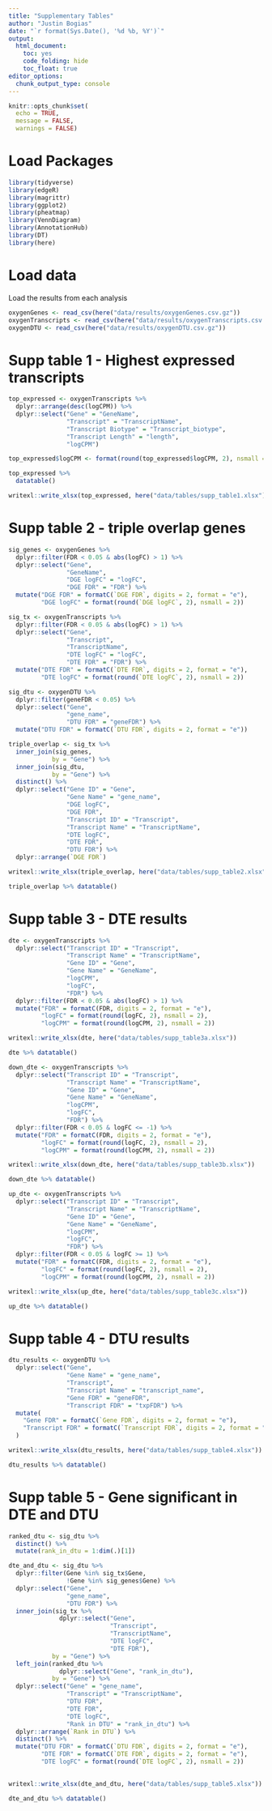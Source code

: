 ```yaml
---
title: "Supplementary Tables"
author: "Justin Bogias"
date: "`r format(Sys.Date(), '%d %b, %Y')`"
output:
  html_document: 
    toc: yes
    code_folding: hide
    toc_float: true
editor_options: 
  chunk_output_type: console
---
```


```r
knitr::opts_chunk$set(
  echo = TRUE,
  message = FALSE,
  warnings = FALSE)
```

# Load Packages
```r
library(tidyverse)
library(edgeR)
library(magrittr)
library(ggplot2)
library(pheatmap)
library(VennDiagram)
library(AnnotationHub)
library(DT)
library(here)
```

# Load data
Load the results from each analysis
```r
oxygenGenes <- read_csv(here("data/results/oxygenGenes.csv.gz"))
oxygenTranscripts <- read_csv(here("data/results/oxygenTranscripts.csv.gz"))
oxygenDTU <- read_csv(here("data/results/oxygenDTU.csv.gz"))
```

# Supp table 1 - Highest expressed transcripts
```r
top_expressed <- oxygenTranscripts %>%
  dplyr::arrange(desc(logCPM)) %>%
  dplyr::select("Gene" = "GeneName",
                "Transcript" = "TranscriptName", 
                "Transcript Biotype" = "Transcript_biotype",
                "Transcript Length" = "length",
                "logCPM") 

top_expressed$logCPM <- format(round(top_expressed$logCPM, 2), nsmall = 2)

top_expressed %>%
  datatable()

writexl::write_xlsx(top_expressed, here("data/tables/supp_table1.xlsx"))
```

# Supp table 2 - triple overlap genes
```r
sig_genes <- oxygenGenes %>%
  dplyr::filter(FDR < 0.05 & abs(logFC) > 1) %>%
  dplyr::select("Gene",
                "GeneName",
                "DGE logFC" = "logFC",
                "DGE FDR" = "FDR") %>%
  mutate("DGE FDR" = formatC(`DGE FDR`, digits = 2, format = "e"),
         "DGE logFC" = format(round(`DGE logFC`, 2), nsmall = 2))

sig_tx <- oxygenTranscripts %>%
  dplyr::filter(FDR < 0.05 & abs(logFC) > 1) %>%
  dplyr::select("Gene",
                "Transcript",
                "TranscriptName",
                "DTE logFC" = "logFC",
                "DTE FDR" = "FDR") %>%
  mutate("DTE FDR" = formatC(`DTE FDR`, digits = 2, format = "e"),
         "DTE logFC" = format(round(`DTE logFC`, 2), nsmall = 2))

sig_dtu <- oxygenDTU %>%
  dplyr::filter(geneFDR < 0.05) %>%
  dplyr::select("Gene",
                "gene_name",
                "DTU FDR" = "geneFDR") %>%
  mutate("DTU FDR" = formatC(`DTU FDR`, digits = 2, format = "e"))

triple_overlap <- sig_tx %>%
  inner_join(sig_genes,
            by = "Gene") %>%
  inner_join(sig_dtu,
            by = "Gene") %>%
  distinct() %>%
  dplyr::select("Gene ID" = "Gene",
                "Gene Name" = "gene_name",
                "DGE logFC",
                "DGE FDR",
                "Transcript ID" = "Transcript",
                "Transcript Name" = "TranscriptName",
                "DTE logFC",
                "DTE FDR",
                "DTU FDR") %>%
  dplyr::arrange(`DGE FDR`)

writexl::write_xlsx(triple_overlap, here("data/tables/supp_table2.xlsx"))

triple_overlap %>% datatable()
```

# Supp table 3 - DTE results
```r
dte <- oxygenTranscripts %>%
  dplyr::select("Transcript ID" = "Transcript",
                "Transcript Name" = "TranscriptName",
                "Gene ID" = "Gene",
                "Gene Name" = "GeneName",
                "logCPM",
                "logFC",
                "FDR") %>%
  dplyr::filter(FDR < 0.05 & abs(logFC) > 1) %>%
  mutate("FDR" = formatC(FDR, digits = 2, format = "e"),
         "logFC" = format(round(logFC, 2), nsmall = 2),
         "logCPM" = format(round(logCPM, 2), nsmall = 2))

writexl::write_xlsx(dte, here("data/tables/supp_table3a.xlsx"))

dte %>% datatable()
```

```r
down_dte <- oxygenTranscripts %>%
  dplyr::select("Transcript ID" = "Transcript",
                "Transcript Name" = "TranscriptName",
                "Gene ID" = "Gene",
                "Gene Name" = "GeneName",
                "logCPM",
                "logFC",
                "FDR") %>%
  dplyr::filter(FDR < 0.05 & logFC <= -1) %>%
  mutate("FDR" = formatC(FDR, digits = 2, format = "e"),
         "logFC" = format(round(logFC, 2), nsmall = 2),
         "logCPM" = format(round(logCPM, 2), nsmall = 2))

writexl::write_xlsx(down_dte, here("data/tables/supp_table3b.xlsx"))

down_dte %>% datatable()
```

```r
up_dte <- oxygenTranscripts %>%
  dplyr::select("Transcript ID" = "Transcript",
                "Transcript Name" = "TranscriptName",
                "Gene ID" = "Gene",
                "Gene Name" = "GeneName",
                "logCPM",
                "logFC",
                "FDR") %>%
  dplyr::filter(FDR < 0.05 & logFC >= 1) %>%
  mutate("FDR" = formatC(FDR, digits = 2, format = "e"),
         "logFC" = format(round(logFC, 2), nsmall = 2),
         "logCPM" = format(round(logCPM, 2), nsmall = 2))  

writexl::write_xlsx(up_dte, here("data/tables/supp_table3c.xlsx"))

up_dte %>% datatable()
```


# Supp table 4 - DTU results
```r
dtu_results <- oxygenDTU %>%
  dplyr::select("Gene",
                "Gene Name" = "gene_name",
                "Transcript",
                "Transcript Name" = "transcript_name",
                "Gene FDR" = "geneFDR",
                "Transcript FDR" = "txpFDR") %>%
  mutate(
    "Gene FDR" = formatC(`Gene FDR`, digits = 2, format = "e"),
    "Transcript FDR" = formatC(`Transcript FDR`, digits = 2, format = "e")
  )

writexl::write_xlsx(dtu_results, here("data/tables/supp_table4.xlsx"))

dtu_results %>% datatable()
```

# Supp table 5 - Gene significant in DTE and DTU
```r
ranked_dtu <- sig_dtu %>%
  distinct() %>%
  mutate(rank_in_dtu = 1:dim(.)[1])

dte_and_dtu <- sig_dtu %>%
  dplyr::filter(Gene %in% sig_tx$Gene,
                !Gene %in% sig_genes$Gene) %>%
  dplyr::select("Gene",
                "gene_name",
                "DTU FDR") %>%
  inner_join(sig_tx %>%
              dplyr::select("Gene",
                            "Transcript",
                            "TranscriptName",
                            "DTE logFC",
                            "DTE FDR"),
            by = "Gene") %>%
  left_join(ranked_dtu %>%
              dplyr::select("Gene", "rank_in_dtu"),
            by = "Gene") %>%
  dplyr::select("Gene" = "gene_name",
                "Transcript" = "TranscriptName",
                "DTU FDR",
                "DTE FDR",
                "DTE logFC",
                "Rank in DTU" = "rank_in_dtu") %>%
  dplyr::arrange(`Rank in DTU`) %>%
  distinct() %>%
  mutate("DTU FDR" = formatC(`DTU FDR`, digits = 2, format = "e"),
         "DTE FDR" = formatC(`DTE FDR`, digits = 2, format = "e"),
         "DTE logFC" = format(round(`DTE logFC`, 2), nsmall = 2))
  

writexl::write_xlsx(dte_and_dtu, here("data/tables/supp_table5.xlsx"))

dte_and_dtu %>% datatable()
```



